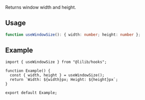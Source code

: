 
Returns window width and height.

## Usage

```ts
function useWindowSize(): { width: number; height: number };
```

## Example

<ExampleBox>
  <UseWindowSizeExample />
</ExampleBox>

```tsx
import { useWindowSize } from "@lilib/hooks";

function Example() {
  const { width, height } = useWindowSize();
  return `Width: ${width}px; Height: ${height}px`;
}

export default Example;
```
